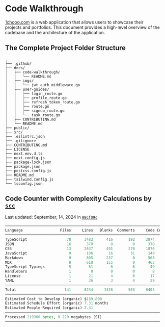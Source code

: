 
# Code Walkthrough

[1chooo.com](https://1chooo.com) is a web application that allows users to showcase their projects and portfolios. This document provides a high-level overview of the codebase and the architecture of the application.

## The Complete Project Folder Structure

```
.
├── .github/
├── docs/
│   ├── code-walkthrough/
│   │   └── README.md
│   ├── imgs/
│   │   └── jwt_auth_middleware.go
│   ├── user-guides/
│   │   ├── login_route.go
│   │   ├── profile_route.go
│   │   ├── refresh_token_route.go
│   │   ├── route.go
│   │   ├── signup_route.go
│   │   └── task_route.go
│   ├── CONTRIBUTING.md
│   └── README.md
├── public/
├── src/
├── .eslintrc.json
├── .gitignore
├── CONTRIBUTING.md
├── LICENSE
├── next.env.d.ts
├── next.config.js
├── package-lock.json
├── package.json
├── postcss.config.js
├── README.md
├── tailwind.config.js
└── tsconfig.json
```

## Code Counter with Complexity Calculations by [`scc`](https://github.com/boyter/scc) 

Last updated: September, 14, 2024 in [`88cf09c`](https://github.com/1chooo/1chooo.com/commit/88cf09c3f291bef202d08a16712a6eae3922cfc7)

```py
───────────────────────────────────────────────────────────────────────────────
Language                 Files     Lines   Blanks  Comments     Code Complexity
───────────────────────────────────────────────────────────────────────────────
TypeScript                  78      3482      416       192     2874        223
JSON                        16       370        0         0      370          0
CSS                         13      2637      491       270     1876          0
JavaScript                   9       196       16        31      149          0
Markdown                     9       805      237         0      568          0
MDX                          8       618      155         0      463          0
TypeScript Typings           5        61        6         6       49          3
Handlebars                   1         8        0         0        8          0
License                      1        21        4         0       17          0
YAML                         1        36        3         4       29          0
───────────────────────────────────────────────────────────────────────────────
Total                      141      8234     1328       503     6403        226
───────────────────────────────────────────────────────────────────────────────
Estimated Cost to Develop (organic) $189,800
Estimated Schedule Effort (organic) 7.31 months
Estimated People Required (organic) 2.31
───────────────────────────────────────────────────────────────────────────────
Processed 219960 bytes, 0.220 megabytes (SI)
───────────────────────────────────────────────────────────────────────────────
```

 
<FileTree>
  <FileTree.Folder name="pages" defaultOpen>
    <FileTree.File name="_meta.json" />
    <FileTree.File name="contact.md" />
    <FileTree.File name="index.mdx" />
    <FileTree.Folder name="about">
      <FileTree.File name="_meta.json" />
      <FileTree.File name="legal.md" />
      <FileTree.File name="index.mdx" />
    </FileTree.Folder>
  </FileTree.Folder>
</FileTree>